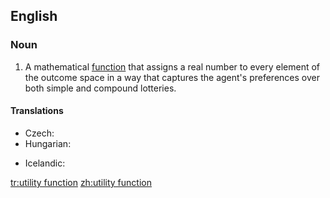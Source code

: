 ==English==
{{wikipedia|Utility}}
===Noun===
{{en-noun|sg=[[utility]] [[function]]}}

# {{game_theory}} A mathematical [[function]] that assigns a real number to every element of the outcome space in a way that captures the agent's preferences over both simple and compound lotteries.

====Translations====
{{trans-top|mathematical function}}
* Czech: {{t-|cs|užitková funkce|f}}
* Hungarian: {{t|hu|hasznossági függvény}}
{{trans-mid}}
* Icelandic: {{t|is|nytjafall|n}}
{{trans-bottom}}

[[tr:utility function]]
[[zh:utility function]]